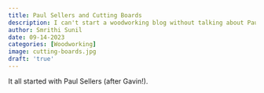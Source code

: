```yaml
---
title: Paul Sellers and Cutting Boards
description: I can't start a woodworking blog without talking about Paul Sellers
author: Smrithi Sunil
date: 09-14-2023
categories: [Woodworking]
image: cutting-boards.jpg
draft: 'true'
---
```


It all started with Paul Sellers (after Gavin!). 